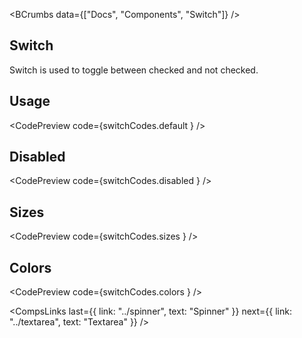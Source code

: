 
<BCrumbs data={["Docs", "Components", "Switch"]} />

<Article>

# Switch

Switch is used to toggle between checked and not checked.

## Usage

<CodePreview code={switchCodes.default } />

## Disabled

<CodePreview code={switchCodes.disabled } />

## Sizes

<CodePreview code={switchCodes.sizes } />

## Colors

<CodePreview code={switchCodes.colors } />

<CompsLinks
  last={{ link: "../spinner", text: "Spinner" }}
  next={{ link: "../textarea", text: "Textarea" }}
/>

</Article>